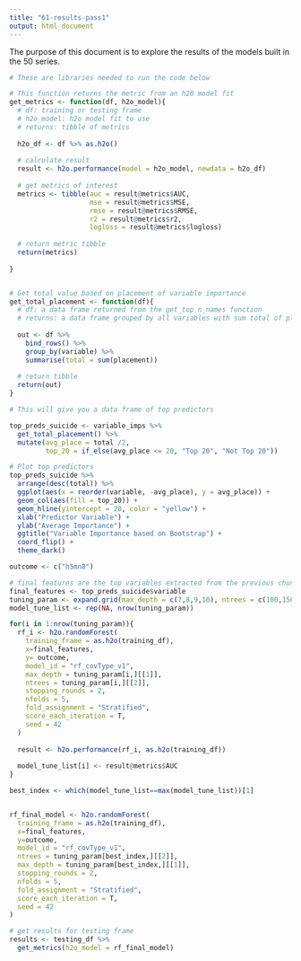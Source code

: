 ```yaml
---
title: "61-results-pass1"
output: html_document
---
```


The purpose of this document is to explore the results of the models built in the 50 series.

```r
# These are libraries needed to run the code below
```

```r

# This function returns the metric from an h20 model fit
get_metrics <- function(df, h2o_model){
  # df: training or testing frame
  # h2o_model: h2o model fit to use
  # returns: tibble of metrics
  
  h2o_df <- df %>% as.h2o()
  
  # calculate result
  result <- h2o.performance(model = h2o_model, newdata = h2o_df)
  
  # get metrics of interest
  metrics <- tibble(auc = result@metrics$AUC, 
                    mse = result@metrics$MSE, 
                    rmse = result@metrics$RMSE,
                    r2 = result@metrics$r2,
                    logloss = result@metrics$logloss)
  
  # return metric tibble
  return(metrics)
  
}


# Get total value based on placement of variable importance
get_total_placement <- function(df){
  # df: a data frame returned from the get_top_n_names function
  # returns: a data frame grouped by all variables with sum total of placement
  
  out <- df %>%
    bind_rows() %>% 
    group_by(variable) %>% 
    summarise(total = sum(placement))
  
  # return tibble
  return(out)
}
```

```r
# This will give you a data frame of top predictors

top_preds_suicide <- variable_imps %>%
  get_total_placement() %>% 
  mutate(avg_place = total /2,
         top_20 = if_else(avg_place <= 20, "Top 20", "Not Top 20"))

# Plot top predictors
top_preds_suicide %>% 
  arrange(desc(total)) %>%
  ggplot(aes(x = reorder(variable, -avg_place), y = avg_place)) +
  geom_col(aes(fill = top_20)) +
  geom_hline(yintercept = 20, color = "yellow") +
  xlab("Predictor Variable") + 
  ylab("Average Importance") +
  ggtitle("Variable Importance based on Bootstrap") +
  coord_flip() +
  theme_dark()

```

```r
outcome <- c("h5mn8")

# final features are the top variables extracted from the previous chunk
final_features <- top_preds_suicide$variable
tuning_param <- expand.grid(max_depth = c(7,8,9,10), ntrees = c(100,150,200,250))
model_tune_list <- rep(NA, nrow(tuning_param))

for(i in 1:nrow(tuning_param)){
  rf_i <- h2o.randomForest(
    training_frame = as.h2o(training_df),
    x=final_features,
    y= outcome, 
    model_id = "rf_covType_v1",
    max_depth = tuning_param[i,][[1]],
    ntrees = tuning_param[i,][[2]], 
    stopping_rounds = 2,
    nfolds = 5,
    fold_assignment = "Stratified",
    score_each_iteration = T,
    seed = 42
  )
  
  result <- h2o.performance(rf_i, as.h2o(training_df))
  
  model_tune_list[i] <- result@metrics$AUC
}

best_index <- which(model_tune_list==max(model_tune_list))[1]


rf_final_model <- h2o.randomForest(
  training_frame = as.h2o(training_df),
  x=final_features,
  y=outcome, 
  model_id = "rf_covType_v1",
  ntrees = tuning_param[best_index,][[2]], 
  max_depth = tuning_param[best_index,][[1]],
  stopping_rounds = 2,
  nfolds = 5,
  fold_assignment = "Stratified",
  score_each_iteration = T,
  seed = 42
)
```

```r
# get results for testing frame
results <- testing_df %>% 
  get_metrics(h2o_model = rf_final_model)
```